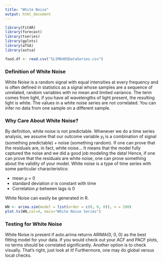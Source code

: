 ```yaml
---
title: "White Noise"
output: html_document
---
```

```r
library(FitAR)
library(forecast)
library(tseries)
library(gplots)
library(aTSA)
library(astsa)
```

```r
food.df <- read.csv("SLIM0405DataSeries.csv")
```
### Definition of White Noise
White Noise is a random signal with equal intensities at every frequency and is often defined in statistics as a signal whose samples are a sequence of unrelated, random variables with no mean and limited variance. The term comes from light, if you have all wavelengths of light present, the resulting light is white. The values in a white noise series are not correlated. You can infer no data from one sample on a different sample.

### Why Care About White Noise?
By definition, white noise is not predictable. \textbf{Why then should we care about white noise?} Whenever we do a time series analysis, we assume that our outcome variable $y_t$ is a combination of signal (something predictable) $+$ noise (something random). If one can prove that the residuals are, in fact, white noise... It means that the model fully captured the noise and we did a good job modeling the data! Hence, if one can prove that the residuals are white noise, one can prove something about the validity of your model. White noise is a type of time series with some particular characteristics:

* mean $\mu$ = 0
* standard deviation $\sigma$ is constant with time
* Correlation $\rho$ between lags is 0

White Noise can easily be generated in R.

```r
WN <- arima.sim(model = list(order = c(0, 0, 0)), n = 200)
plot.ts(WN,col=4, main="White Noise Series")
```


### Testing for White Noise
White Noise is present if auto.arima returns ARIMA(0, 0, 0) as the best fitting model for your data. If you would check out your ACF and PACF plots, no terms should be correlated significantly. Another option is to check visually. That's right, just look at it! Furthermore, one may do global versus local checks.

